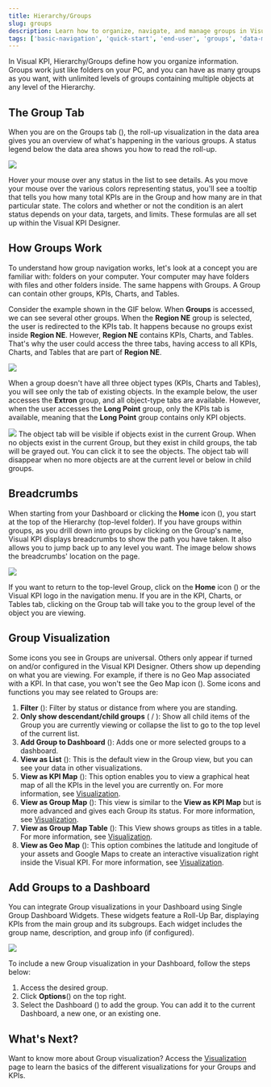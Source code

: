 ```yaml
---
title: Hierarchy/Groups
slug: groups
description: Learn how to organize, navigate, and manage groups in Visual KPI, including hierarchy structures, visualizations, and dashboard integration.
tags: ['basic-navigation', 'quick-start', 'end-user', 'groups', 'data-management', 'visualizations']
---
```


<head>
  <title>Hierarchy/Groups</title>
  <meta name="keywords" content="Visual KPI, hierarchy, groups, end-user guide, group organization, data management, KPI hierarchy, group customization, breadcrumbs, group visualization, add groups to dashboard, roll-up visualization, KPI groups, navigation tips"/>
</head>


In Visual KPI, Hierarchy/Groups define how you organize information. Groups work just like folders on your PC, and you can have as many groups as you want, with unlimited levels of groups containing multiple objects at any level of the Hierarchy.

## The Group Tab

When you are on the Groups tab (<SvgFont icon="191"/>), the roll-up visualization in the data area gives you an overview of what's happening in the various groups. A status legend below the data area shows you how to read the roll-up.

<Image src="media/end-user/basic-navigation/groups/legend.gif"/>

Hover your mouse over any status in the list to see details. As you move your mouse over the various colors representing status, you'll see a tooltip that tells you how many total KPIs are in the Group and how many are in that particular state. The colors and whether or not the condition is an alert status depends on your data, targets, and limits. These formulas are all set up within the Visual KPI Designer.

## How Groups Work

To understand how group navigation works, let's look at a concept you are familiar with: folders on your computer. Your computer may have folders with files and other folders inside. The same happens with Groups. A Group can contain other groups, KPIs, Charts, and Tables.

Consider the example shown in the GIF below. When **Groups** is accessed, we can see several other groups. When the **Region NE** group is selected, the user is redirected to the KPIs tab. It happens because no groups exist inside **Region NE**. However, **Region NE** contains KPIs, Charts, and Tables. That's why the user could access the three tabs, having access to all KPIs, Charts, and Tables that are part of **Region NE**.

<Image src="media/end-user/basic-navigation/groups/drill-down.gif"/>

When a group doesn't have all three object types (KPIs, Charts and Tables), you will see only the tab of existing objects. In the example below, the user accesses the **Extron** group, and all object-type tabs are available. However, when the user accesses the **Long Point** group, only the KPIs tab is available, meaning that the **Long Point** group contains only KPI objects.

<Image src="media/end-user/basic-navigation/groups/groups-without-table.gif"/>

<Callout type="info" title="Object Tab Visibility">
The object tab will be visible if objects exist in the current Group. When no objects exist in the current Group, but they exist in child groups, the tab will be grayed out. You can click it to see the objects. The object tab will disappear when no more objects are at the current level or below in child groups.
</Callout>

## Breadcrumbs

When starting from your Dashboard or clicking the **Home** icon (<SvgFont icon="266"/>), you start at the top of the Hierarchy (top-level folder). If you have groups within groups, as you drill down into groups by clicking on the Group's name, Visual KPI displays breadcrumbs to show the path you have taken. It also allows you to jump back up to any level you want. The image below shows the breadcrumbs' location on the page.

<Image src="media/end-user/basic-navigation/groups/breadcrumbs.png"/>

If you want to return to the top-level Group, click on the **Home** icon (<SvgFont icon="266"/>) or the Visual KPI logo in the navigation menu. If you are in the KPI, Charts, or Tables tab, clicking on the Group tab will take you to the group level of the object you are viewing.

## Group Visualization

Some icons you see in Groups are universal. Others only appear if turned on and/or configured in the Visual KPI Designer. Others show up depending on what you are viewing. For example, if there is no Geo Map associated with a KPI. In that case, you won't see the Geo Map icon (<SvgFont icon="264"/>). Some icons and functions you may see related to Groups are:

1. **Filter** (<SvgFont icon="184"/>): Filter by status or distance from where you are standing.
2. **Only show descendant/child groups** (<SvgFont icon="207"/> / <SvgFont icon="208"/>): Show all child items of the Group you are currently viewing or collapse the list to go to the top level of the current list.
3. **Add Group to Dashboard** (<SvgFont icon="115"/>): Adds one or more selected groups to a dashboard.
4. **View as List** (<SvgFont icon="206"/>): This is the default view in the Group view, but you can see your data in other visualizations.
5. **View as KPI Map** (<SvgFont icon="5"/>): This option enables you to view a graphical heat map of all the KPIs in the level you are currently on. For more information, see [Visualization](/end-user/basic-navigation/visualization#view-as-kpi-map).
6. **View as Group Map** (<SvgFont icon="141"/>): This view is similar to the **View as KPI Map** but is more advanced and gives each Group its status. For more information, see [Visualization](/end-user/basic-navigation/visualization#view-as-group-map).
7. **View as Group Map Table** (<SvgFont icon="21"/>): This View shows groups as titles in a table. For more information, see [Visualization](/end-user/basic-navigation/visualization#view-as-group-map-table).
8. **View as Geo Map** (<SvgFont icon="264"/>): This option combines the latitude and longitude of your assets and Google Maps to create an interactive visualization right inside the Visual KPI. For more information, see [Visualization](/end-user/basic-navigation/visualization#view-as-geo-map).

## Add Groups to a Dashboard

You can integrate Group visualizations in your Dashboard using Single Group Dashboard Widgets. These widgets feature a Roll-Up Bar, displaying KPIs from the main group and its subgroups. Each widget includes the group name, description, and group info (if configured).

<Image src="media/end-user/basic-navigation/groups/group-on-dashboard-visualization.png"/>

To include a new Group visualization in your Dashboard, follow the steps below:

1. Access the desired group.
2. Click **Options**(<SvgFont icon="188"/>) on the top right.
3. Select the Dashboard (<SvgFont icon="115"/>) to add the group. You can add it to the current Dashboard, a new one, or an existing one.

## What's Next?

Want to know more about Group visualization? Access the [Visualization](/end-user/features/visualizations/overview) page to learn the basics of the different visualizations for your Groups and KPIs.